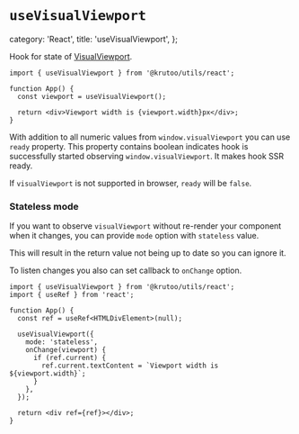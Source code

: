 # `useVisualViewport`

  category: 'React',
  title: 'useVisualViewport',
};

Hook for state of [VisualViewport](https://developer.mozilla.org/en-US/docs/Web/API/VisualViewport).

```tsx
import { useVisualViewport } from '@krutoo/utils/react';

function App() {
  const viewport = useVisualViewport();

  return <div>Viewport width is {viewport.width}px</div>;
}
```

With addition to all numeric values from `window.visualViewport` you can use `ready` property.
This property contains boolean indicates hook is successfully started observing `window.visualViewport`.
It makes hook SSR ready.

If `visualViewport` is not supported in browser, `ready` will be `false`.

### Stateless mode

If you want to observe `visualViewport` without re-render your component when it changes,
you can provide `mode` option with `stateless` value.

This will result in the return value not being up to date so you can ignore it.

To listen changes you also can set callback to `onChange` option.

```tsx
import { useVisualViewport } from '@krutoo/utils/react';
import { useRef } from 'react';

function App() {
  const ref = useRef<HTMLDivElement>(null);

  useVisualViewport({
    mode: 'stateless',
    onChange(viewport) {
      if (ref.current) {
        ref.current.textContent = `Viewport width is ${viewport.width}`;
      }
    },
  });

  return <div ref={ref}></div>;
}
```
